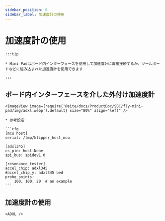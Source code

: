 ```yaml
---
sidebar_position: 6
sidebar_label: 加速度計の使用
---
```





# 加速度計の使用

    :::tip

    * Mini Padはボード内インターフェースを使用して加速度計に直接接続するか、ツールボードなどに組み込まれた加速度計を使用できます

    :::

## ボード内インターフェースを介した外付け加速度計

    <ImageView image={require('@site/docs/ProductDoc/SBC/fly-mini-pad/img/adxl.webp').default} size="80%" align="left" />

    * 参考設定

    ```cfg
    [mcu host]
    serial: /tmp/klipper_host_mcu

    [adxl345]
    cs_pin: host:None
    spi_bus: spidev1.0

    [resonance_tester]
    accel_chip: adxl345
    #accel_chip_y: adxl345 bed
    probe_points:
        100, 100, 20  # an example
    ```

## 加速度計の使用

    <ADXL />
